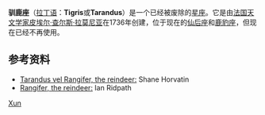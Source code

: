 '''驯鹿座'''（[[拉丁语|拉丁语]]：'''Tigris'''或'''Tarandus'''）是一个已经被废除的[[星座|星座]]。它是由[[法国|法国]][[天文学家|天文学家]][[皮埃尔·查尔斯·拉莫尼亚|皮埃尔·查尔斯·拉莫尼亚]]在1736年创建，位于现在的[[仙后座|仙后座]]和[[鹿豹座|鹿豹座]]，但现在已经不再使用。

== 参考资料 ==
* [http://www.pa.msu.edu/people/horvatin/Astronomy_Facts/obsolete_pages/tarandus.htm Tarandus vel Rangifer, the reindeer:] {{Wayback|url=http://www.pa.msu.edu/people/horvatin/Astronomy_Facts/obsolete_pages/tarandus.htm |date=20151102124346 }} Shane Horvatin 
* [http://www.ianridpath.com/startales/rangifer.htm Rangifer, the reindeer:] {{Wayback|url=http://www.ianridpath.com/startales/rangifer.htm |date=20200806142441 }} Ian Ridpath

{{astro-stub}}

[[Category:已废弃星座|Xun]]